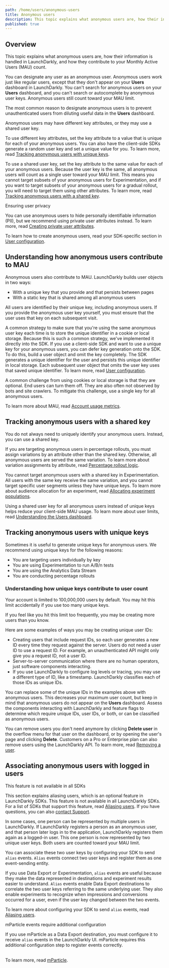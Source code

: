 ```yaml
---
path: /home/users/anonymous-users
title: Anonymous users
description: This topic explains what anonymous users are, how their information is handled in LaunchDarkly, and how they contribute to your Monthly Active Users (MAU) count.
published: true
---
```


## Overview

This topic explains what anonymous users are, how their information is handled in LaunchDarkly, and how they contribute to your Monthly Active Users (MAU) count.

You can designate any user as an anonymous user. Anonymous users work just like regular users, except that they don't appear on your **Users** dashboard in LaunchDarkly. You can't search for anonymous users on your **Users** dashboard, and you can't search or autocomplete by anonymous user keys. Anonymous users still count toward your MAU limit.

The most common reason to designate anonymous users is to prevent unauthenticated users from diluting useful data in the **Users** dashboard.

Anonymous users may have different key attributes, or they may use a shared user key.

To use different key attributes, set the key attribute to a value that is unique for each of your anonymous users. You can also have the client-side SDKs generate a random user key and set a unique value for you. To learn more, read [Tracking anonymous users with unique keys](#tracking-anonymous-users-with-unique-keys).

To use a shared user key, set the key attribute to the same value for each of your anonymous users. Because the user key is the same, all anonymous users will count as a single user toward your MAU limit. This means you cannot target subsets of your anonymous users for Experimentation, and if you want to target subsets of your anonymous users for a gradual rollout, you will need to target them using other attributes. To learn more, read [Tracking anonymous users with a shared key](#tracking-anonymous-users-with-a-shared-key).

<Callout intent="info">
<CalloutTitle>Ensuring user privacy</CalloutTitle>
<CalloutDescription>

You can use anonymous users to hide personally identifiable information (PII), but we recommend using private user attributes instead. To learn more, read [Creating private user attributes](/home/users/attributes#creating-private-user-attributes).

</CalloutDescription>
</Callout>

To learn how to create anonymous users, read your SDK-specific section in [User configuration](/sdk/features/user-config).

## Understanding how anonymous users contribute to MAU

Anonymous users also contribute to MAU. LaunchDarkly builds user objects in two ways:

* With a unique key that you provide and that persists between pages
* With a static key that is shared among all anonymous users

All users are identified by their unique key, including anonymous users. If you provide the anonymous user key yourself, you must ensure that the user uses that key on each subsequent visit.

A common strategy to make sure that you're using the same anonymous user key each time is to store the unique identifier in a cookie or local storage. Because this is such a common strategy, we've implemented it directly into the SDK. If you use a client-side SDK and want to use a unique key for your anonymous users, you can defer key generation onto the SDK. To do this, build a user object and omit the key completely. The SDK generates a unique identifier for the user and persists this unique identifier in local storage. Each subsequent user object that omits the user key uses that saved unique identifier. To learn more, read [User configuration](/sdk/features/user-config).

A common challenge from using cookies or local storage is that they are optional. End users can turn them off. They are also often not observed by bots and site crawlers. To mitigate this challenge, use a single key for all anonymous users.

To learn more about MAU, read [Account usage metrics](/home/billing/usage-metrics).

## Tracking anonymous users with a shared key

You do not always need to uniquely identify your anonymous users. Instead, you can use a shared key.

If you are targeting anonymous users in percentage rollouts, you must assign variations by an attribute other than the shared key. Otherwise, all anonymous users are served the same variation. To learn more about variation assignments by attribute, read [Percentage rollout logic](/home/flags/targeting-rules#percentage-rollout-logic).

You cannot target anonymous users with a shared key in Experimentation. All users with the same key receive the same variation, and you cannot target specific user segments unless they have unique keys. To learn more about audience allocation for an experiment, read [Allocating experiment populations](/home/experimentation/allocation).

Using a shared user key for all anonymous users instead of unique keys helps reduce your client-side MAU usage. To learn more about user limits, read [Understanding the Users dashboard](/home/users/users-dashboard#understanding-the-users-dashboard).

## Tracking anonymous users with unique keys

Sometimes it is useful to generate unique keys for anonymous users. We recommend using unique keys for the following reasons:

- You are targeting users individually by key
- You are using Experimentation to run A/B/n tests
- You are using the Analytics Data Stream
- You are conducting percentage rollouts

### Understanding how unique keys contribute to user count

Your account is limited to 100,000,000 users by default. You may hit this limit accidentally if you use too many unique keys.

If you feel like you hit this limit too frequently, you may be creating more users than you know.

Here are some examples of ways you may be creating unique user IDs:

* Creating users that include request IDs, so each user generates a new ID every time they request against the server. Users do not need a user ID to use a request ID. For example, an unauthenticated API might only give you a request ID, not a user ID.
* Server-to-server communication where there are no human operators, just software components interacting.
* If you use LaunchDarkly to configure log levels or tracing, you may use a different type of ID, like a timestamp. LaunchDarkly classifies each of those IDs as unique IDs.

You can replace some of the unique IDs in the examples above with anonymous users. This decreases your maximum user count, but keep in mind that anonymous users do not appear on the **Users** dashboard. Assess the components interacting with LaunchDarkly and feature flags to determine which require unique IDs, user IDs, or both, or can be classified as anonymous users.

You can remove users you don't need anymore by clicking **Delete user** in the overflow menu for that user on the dashboard, or by opening the user's page and clicking **Delete**. Customers on a Pro or Enterprise plan can also remove users using the LaunchDarkly API. To learn more, read [Removing a user](/home/users/users-dashboard#removing-a-user).

## Associating anonymous users with logged in users

<Callout intent="info">
<CalloutTitle>This feature is not available in all SDKs</CalloutTitle>
<CalloutDescription>

This section explains aliasing users, which is an optional feature in LaunchDarkly SDKs. This feature is not available in all LaunchDarkly SDKs. For a list of SDKs that support this feature, read [Aliasing users](/sdk/features/aliasing-users). If you have questions, you can also [contact Support](https://support.launchdarkly.com/hc/en-us).

</CalloutDescription>
</Callout>

In some cases, one person can be represented by multiple users in LaunchDarkly. If LaunchDarkly registers a person as an anonymous user, and that person later logs in to the application, LaunchDarkly registers them again as a logged-in user. This one person is now represented by two unique user keys. Both users are counted toward your MAU limit.

You can associate these two user keys by configuring your SDK to send `alias` events. `Alias` events connect two user keys and register them as one event-sending entity.

If you use Data Export or Experimentation, `alias` events are useful because they make the data represented in destinations and experiment results easier to understand. `Alias` events enable Data Export destinations to correlate the two user keys referring to the same underlying user. They also enable experiments to recognize when impressions and conversions occurred for a user, even if the user key changed between the two events.

To learn more about configuring your SDK to send `alias` events, read [Aliasing users](/sdk/features/aliasing-users).

<Callout intent="alert">
<CalloutTitle>mParticle events require additional configuration</CalloutTitle>
<CalloutDescription>

If you use mParticle as a Data Export destination, you must configure it to receive <code>alias</code> events in the LaunchDarkly UI. mParticle requires this additional configuration step to register events correctly.<br/><br/>

To learn more, read [mParticle](/integrations/data-export/mparticle).

</CalloutDescription>
</Callout>
